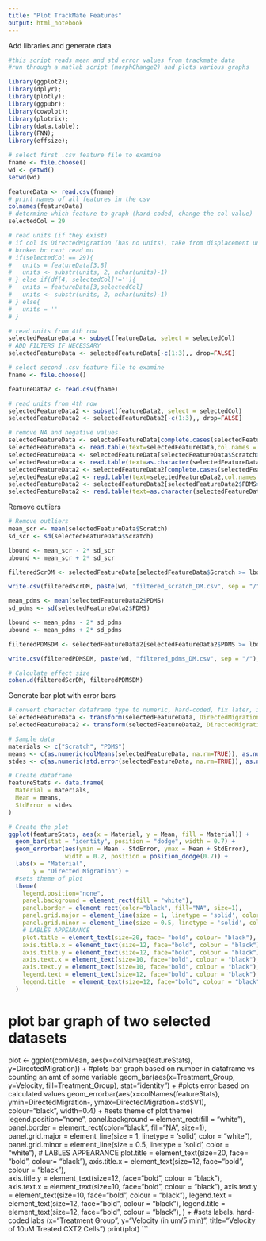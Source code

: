 ```yaml
---
title: "Plot TrackMate Features"
output: html_notebook
---
```

Add libraries and generate data
```r
#this script reads mean and std error values from trackmate data
#run through a matlab script (morphChange2) and plots various graphs

library(ggplot2);
library(dplyr);
library(plotly);
library(ggpubr);
library(cowplot);
library(plotrix);
library(data.table);
library(FNN);
library(effsize);

# select first .csv feature file to examine
fname <- file.choose()
wd <- getwd()
setwd(wd)

featureData <- read.csv(fname)
# print names of all features in the csv
colnames(featureData)
# determine which feature to graph (hard-coded, change the col value)
selectedCol = 29

# read units (if they exist)
# if col is DirectedMigration (has no units), take from displacement units
# broken bc cant read mu
# if(selectedCol == 29){
#   units = featureData[3,8]
#   units <- substr(units, 2, nchar(units)-1)
# } else if(df[4, selectedCol]!=''){
#   units = featureData[3,selectedCol]
#   units <- substr(units, 2, nchar(units)-1)
# } else{
#   units = ''
# }

# read units from 4th row
selectedFeatureData <- subset(featureData, select = selectedCol)
# ADD FILTERS IF NECESSARY
selectedFeatureData <- selectedFeatureData[-c(1:3),, drop=FALSE]

# select second .csv feature file to examine
fname <- file.choose()

featureData2 <- read.csv(fname)

# read units from 4th row
selectedFeatureData2 <- subset(featureData2, select = selectedCol)
selectedFeatureData2 <- selectedFeatureData2[-c(1:3),, drop=FALSE]

# remove NA and negative values
selectedFeatureData <- selectedFeatureData[complete.cases(selectedFeatureData),]
selectedFeatureData <- read.table(text=selectedFeatureData,col.names = c("Scratch"))
selectedFeatureData <- selectedFeatureData[selectedFeatureData$Scratch>0,]
selectedFeatureData <- read.table(text=as.character(selectedFeatureData),col.names = c("Scratch"))
selectedFeatureData2 <- selectedFeatureData2[complete.cases(selectedFeatureData2),]
selectedFeatureData2 <- read.table(text=selectedFeatureData2,col.names = c("PDMS"))
selectedFeatureData2 <- selectedFeatureData2[selectedFeatureData2$PDMS>0,]
selectedFeatureData2 <- read.table(text=as.character(selectedFeatureData2),col.names = c("PDMS"))
```
Remove outliers
```r
# Remove outliers
mean_scr <- mean(selectedFeatureData$Scratch)
sd_scr <- sd(selectedFeatureData$Scratch)

lbound <- mean_scr - 2* sd_scr
ubound <- mean_scr + 2* sd_scr

filteredScrDM <- selectedFeatureData[selectedFeatureData$Scratch >= lbound & selectedFeatureData$Scratch <= ubound,]

write.csv(filteredScrDM, paste(wd, "filtered_scratch_DM.csv", sep = "/"), row.names=FALSE)

mean_pdms <- mean(selectedFeatureData2$PDMS)
sd_pdms <- sd(selectedFeatureData2$PDMS)

lbound <- mean_pdms - 2* sd_pdms
ubound <- mean_pdms + 2* sd_pdms

filteredPDMSDM <- selectedFeatureData2[selectedFeatureData2$PDMS >= lbound & selectedFeatureData2$PDMS <= ubound,]

write.csv(filteredPDMSDM, paste(wd, "filtered_pdms_DM.csv", sep = "/"), row.names=FALSE)

# Calculate effect size
cohen.d(filteredScrDM, filteredPDMSDM)
```

Generate bar plot with error bars

```r
# convert character dataframe type to numeric, hard-coded, fix later, issue converting string to column name
selectedFeatureData <- transform(selectedFeatureData, DirectedMigration=as.numeric(DirectedMigration))
selectedFeatureData2 <- transform(selectedFeatureData2, DirectedMigration=as.numeric(DirectedMigration))

# Sample data
materials <- c("Scratch", "PDMS")
means <- c(as.numeric(colMeans(selectedFeatureData, na.rm=TRUE)), as.numeric(colMeans(selectedFeatureData2, na.rm=TRUE))) 
stdes <- c(as.numeric(std.error(selectedFeatureData, na.rm=TRUE)), as.numeric(std.error(selectedFeatureData2, na.rm=TRUE))) 

# Create dataframe
featureStats <- data.frame(
  Material = materials,
  Mean = means,
  StdError = stdes
)

# Create the plot
ggplot(featureStats, aes(x = Material, y = Mean, fill = Material)) +
  geom_bar(stat = "identity", position = "dodge", width = 0.7) +
  geom_errorbar(aes(ymin = Mean - StdError, ymax = Mean + StdError), 
                width = 0.2, position = position_dodge(0.7)) +
  labs(x = "Material",
       y = "Directed Migration") +
  #sets theme of plot
  theme(
    legend.position="none",
    panel.background = element_rect(fill = "white"),
    panel.border = element_rect(color="black", fill="NA", size=1),
    panel.grid.major = element_line(size = 1, linetype = 'solid', color = "white"),
    panel.grid.minor = element_line(size = 0.5, linetype = 'solid', color = "white"),
    # LABLES APPEARANCE
    plot.title = element_text(size=20, face= "bold", colour= "black"),
    axis.title.x = element_text(size=12, face="bold", colour = "black"),    
    axis.title.y = element_text(size=12, face="bold", colour = "black"),    
    axis.text.x = element_text(size=10, face="bold", colour = "black"),
    axis.text.y = element_text(size=10, face="bold", colour = "black"),
    legend.text = element_text(size=12, face="bold", colour = "black"),
    legend.title  = element_text(size=12, face="bold", colour = "black"),
  ) 
```
# plot bar graph of two selected datasets
plot <- ggplot(comMean, aes(x=colNames(featureStats), y=DirectedMigration)) +
  #plots bar graph based on number in dataframe vs counting an amt of some variable
  geom_bar(aes(x=Treatment_Group, y=Velocity,
                  fill=Treatment_Group),
               stat="identity") +
  #plots error based on calculated values
  geom_errorbar(aes(x=colNames(featureStats), 
                    ymin=DirectedMigration-, 
                    ymax=DirectedMigration+std$V1),
                colour="black",
                width=0.4) +
  #sets theme of plot
  theme(
    legend.position="none",
    panel.background = element_rect(fill = "white"),
    panel.border = element_rect(color="black", fill="NA", size=1),
    panel.grid.major = element_line(size = 1, linetype = 'solid', color = "white"),
    panel.grid.minor = element_line(size = 0.5, linetype = 'solid', color = "white"),
    # LABLES APPEARANCE
    plot.title = element_text(size=20, face= "bold", colour= "black"),
    axis.title.x = element_text(size=12, face="bold", colour = "black"),    
    axis.title.y = element_text(size=12, face="bold", colour = "black"),    
    axis.text.x = element_text(size=10, face="bold", colour = "black"),
    axis.text.y = element_text(size=10, face="bold", colour = "black"),
    legend.text = element_text(size=12, face="bold", colour = "black"),
    legend.title  = element_text(size=12, face="bold", colour = "black"),
  ) +
  #sets labels. hard-coded
  labs (x="Treatment Group", 
        y="Velocity (in um/5 min)",
        title="Velocity of 10uM Treated CXT2 Cells")
print(plot)
```
